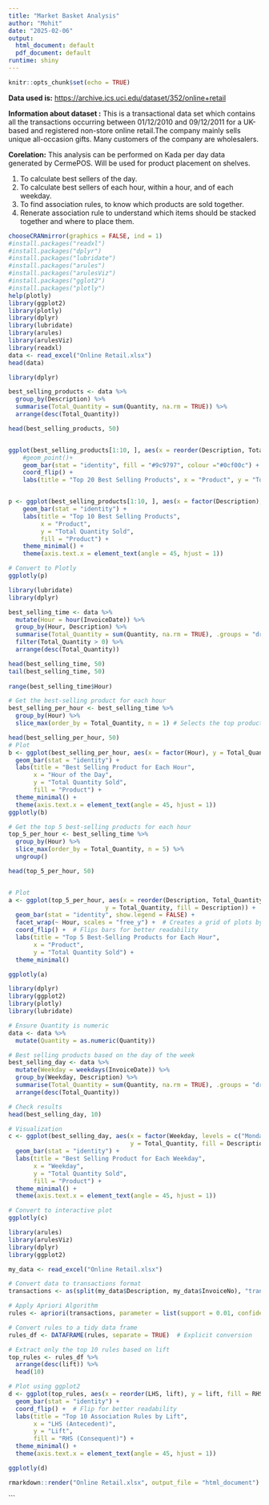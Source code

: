 ```yaml
---
title: "Market Basket Analysis"
author: "Mohit"
date: "2025-02-06"
output:
  html_document: default
  pdf_document: default
runtime: shiny
---
```


```r
knitr::opts_chunk$set(echo = TRUE)
```

**Data used is:** <https://archive.ics.uci.edu/dataset/352/online+retail>

**Information about dataset :** This is a transactional data set which contains all the transactions occurring between 01/12/2010 and 09/12/2011 for a UK-based and registered non-store online retail.The company mainly sells unique all-occasion gifts. Many customers of the company are wholesalers.

**Corelation:** This analysis can be performed on Kada per day data generated by CermePOS. Will be used for product placement on shelves.

1.  To calculate best sellers of the day.
2.  To calculate best sellers of each hour, within a hour, and of each weekday.
3.  To find association rules, to know which products are sold together.
4.  Renerate association rule to understand which items should be stacked together and where to place them.

```r
chooseCRANmirror(graphics = FALSE, ind = 1)
#install.packages("readxl")
#install.packages("dplyr")
#install.packages("lubridate")
#install.packages("arules")
#install.packages("arulesViz")
#install.packages("gglot2")
#install.packages("plotly")
help(plotly)
library(ggplot2)
library(plotly)
library(dplyr)
library(lubridate)
library(arules)
library(arulesViz)
library(readxl)
data <- read_excel("Online Retail.xlsx")
head(data)
```

```r
library(dplyr)

best_selling_products <- data %>%
  group_by(Description) %>%
  summarise(Total_Quantity = sum(Quantity, na.rm = TRUE)) %>%
  arrange(desc(Total_Quantity))

head(best_selling_products, 50)


ggplot(best_selling_products[1:10, ], aes(x = reorder(Description, Total_Quantity), y = Total_Quantity)) +
    #geom_point()+
    geom_bar(stat = "identity", fill = "#9c9797", colour ="#0cf00c") +
    coord_flip() +
    labs(title = "Top 20 Best Selling Products", x = "Product", y = "Total Quantity Sold")   


p <- ggplot(best_selling_products[1:10, ], aes(x = factor(Description), y = Total_Quantity, fill = Description)) +
    geom_bar(stat = "identity") +
    labs(title = "Top 10 Best Selling Products",
         x = "Product",
         y = "Total Quantity Sold",
         fill = "Product") +
    theme_minimal() +
    theme(axis.text.x = element_text(angle = 45, hjust = 1))

# Convert to Plotly
ggplotly(p)
```

```r
library(lubridate)
library(dplyr)

best_selling_time <- data %>%
  mutate(Hour = hour(InvoiceDate)) %>%
  group_by(Hour, Description) %>%
  summarise(Total_Quantity = sum(Quantity, na.rm = TRUE), .groups = "drop") %>%
  filter(Total_Quantity > 0) %>%
  arrange(desc(Total_Quantity))

head(best_selling_time, 50)
tail(best_selling_time, 50)
 
range(best_selling_time$Hour)

# Get the best-selling product for each hour
best_selling_per_hour <- best_selling_time %>%
  group_by(Hour) %>%
  slice_max(order_by = Total_Quantity, n = 1) # Selects the top product per hour

head(best_selling_per_hour, 50)
# Plot
b <- ggplot(best_selling_per_hour, aes(x = factor(Hour), y = Total_Quantity, fill = Description)) +
  geom_bar(stat = "identity") +
  labs(title = "Best Selling Product for Each Hour",
       x = "Hour of the Day",
       y = "Total Quantity Sold",
       fill = "Product") +
  theme_minimal() +
  theme(axis.text.x = element_text(angle = 45, hjust = 1))
ggplotly(b)

# Get the top 5 best-selling products for each hour
top_5_per_hour <- best_selling_time %>%
  group_by(Hour) %>%
  slice_max(order_by = Total_Quantity, n = 5) %>%
  ungroup()

head(top_5_per_hour, 50)


# Plot
a <- ggplot(top_5_per_hour, aes(x = reorder(Description, Total_Quantity), 
                           y = Total_Quantity, fill = Description)) +
  geom_bar(stat = "identity", show.legend = FALSE) +
  facet_wrap(~ Hour, scales = "free_y") +  # Creates a grid of plots by Hour
  coord_flip() +  # Flips bars for better readability
  labs(title = "Top 5 Best-Selling Products for Each Hour",
       x = "Product",
       y = "Total Quantity Sold") +
  theme_minimal()

ggplotly(a)

```

```r
library(dplyr)
library(ggplot2)
library(plotly)
library(lubridate)

# Ensure Quantity is numeric
data <- data %>%
  mutate(Quantity = as.numeric(Quantity)) 

# Best selling products based on the day of the week
best_selling_day <- data %>%
  mutate(Weekday = weekdays(InvoiceDate)) %>%
  group_by(Weekday, Description) %>%
  summarise(Total_Quantity = sum(Quantity, na.rm = TRUE), .groups = "drop") %>%
  arrange(desc(Total_Quantity))

# Check results
head(best_selling_day, 10)

# Visualization
c <- ggplot(best_selling_day, aes(x = factor(Weekday, levels = c("Monday", "Tuesday", "Wednesday", "Thursday", "Friday", "Saturday", "Sunday")), 
                                  y = Total_Quantity, fill = Description)) +
  geom_bar(stat = "identity") +
  labs(title = "Best Selling Product for Each Weekday",
       x = "Weekday",
       y = "Total Quantity Sold",
       fill = "Product") +
  theme_minimal() +
  theme(axis.text.x = element_text(angle = 45, hjust = 1))

# Convert to interactive plot
ggplotly(c)

```

```r
library(arules)
library(arulesViz)
library(dplyr)
library(ggplot2)

my_data <- read_excel("Online Retail.xlsx")

# Convert data to transactions format
transactions <- as(split(my_data$Description, my_data$InvoiceNo), "transactions")

# Apply Apriori Algorithm
rules <- apriori(transactions, parameter = list(support = 0.01, confidence = 0.3))

# Convert rules to a tidy data frame
rules_df <- DATAFRAME(rules, separate = TRUE)  # Explicit conversion

# Extract only the top 10 rules based on lift
top_rules <- rules_df %>%
  arrange(desc(lift)) %>%
  head(10)

# Plot using ggplot2
d <- ggplot(top_rules, aes(x = reorder(LHS, lift), y = lift, fill = RHS)) +
  geom_bar(stat = "identity") +
  coord_flip() +  # Flip for better readability
  labs(title = "Top 10 Association Rules by Lift",
       x = "LHS (Antecedent)",
       y = "Lift",
       fill = "RHS (Consequent)") +
  theme_minimal() +
  theme(axis.text.x = element_text(angle = 45, hjust = 1))

ggplotly(d)
```

```r
rmarkdown::render("Online Retail.xlsx", output_file = "html_document")
```

\`\`\`
